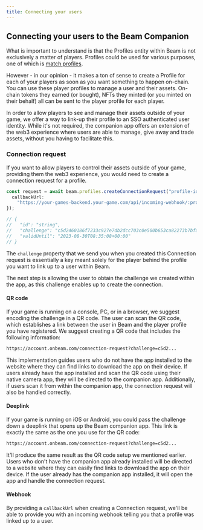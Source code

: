 ```yaml
---
title: Connecting your users
---
```


## Connecting your users to the Beam Companion

What is important to understand is that the Profiles entity within Beam is not exclusively a matter of players. Profiles could be used for various purposes, one of which is [match profiles](/service/profiles/match-profiles).

However - in our opinion - it makes a ton of sense to create a Profile for each of your players as soon as you want something to happen on-chain. You can use these player profiles to manage a user and their assets. On-chain tokens they earned (or bought), NFTs they minted (or you minted on their behalf) all can be sent to the player profile for each player.

In order to allow players to see and manage their assets outside of your game, we offer a way to link-up their profile to an SSO authenticated user identity. While it's not required, the companion app offers an extension of the web3 experience where users are able to manage, give away and trade assets, without you having to facilitate this.

### Connection request

If you want to allow players to control their assets outside of your game, providing them the web3 experience, you would need to create a connection request for a profile.

```typescript
const request = await beam.profiles.createConnectionRequest("profile-id", {
  callbackUrl:
    "https://your-games-backend.your-game.com/api/incoming-webhook/:profile-id",
});

// {
//   "id": "string",
//   "challenge": "c5d2460186f7233c927e7db2dcc703c0e500b653ca82273b7bfad8045d85a470",
//   "validUntil": "2023-08-30T08:35:08+00:00"
// }
```

The `challenge` property that we send you when you created this Connection request is essentially a key meant solely for the player behind the profile you want to link up to a user within Beam.

The next step is allowing the user to obtain the challenge we created within the app, as this challenge enables up to create the connection.

#### QR code

If your game is running on a console, PC, or in a browser, we suggest encoding the challenge in a QR code. The user can scan the QR code, which establishes a link between the user in Beam and the player profile you have registered. We suggest creating a QR code that includes the following information:

```md filename="QR CODE"
https://account.onbeam.com/connection-request?challenge=c5d2...
```

This implementation guides users who do not have the app installed to the website where they can find links to download the app on their device. If users already have the app installed and scan the QR code using their native camera app, they will be directed to the companion app. Additionally, if users scan it from within the companion app, the connection request will also be handled correctly.

#### Deeplink

If your game is running on iOS or Android, you could pass the challenge down a deeplink that opens up the Beam companion app. This link is exactly the same as the one you use for the QR code:

```md filename="DEEPLINK"
https://account.onbeam.com/connection-request?challenge=c5d2...
```

It'll produce the same result as the QR code setup we mentioned earlier. Users who don't have the companion app already installed will be directed to a website where they can easily find links to download the app on their device. If the user already has the companion app installed, it will open the app and handle the connection request.

#### Webhook

By providing a `callbackUrl` when creating a Connection request, we'll be able to provide you with an incoming webhook telling you that a profile was linked up to a user.
